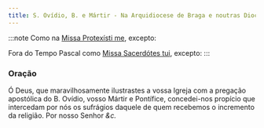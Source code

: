 ```yaml
---
title: S. Ovídio, B. e Mártir - Na Arquidiocese de Braga e noutras Dioceses
---
```


:::note
Como na [Missa Protexísti me](/missal/comum/9martir), excepto:

Fora do Tempo Pascal como [Missa Sacerdótes tui](/missal/comum/12confessorespontifices2), excepto:
:::

### Oração

Ó Deus, que maravilhosamente ilustrastes a vossa Igreja com a pregação
apostólica do B. Ovídio, vosso Mártir e Pontífice, concedei-nos propício
que intercedam por nós os sufrágios daquele de quem recebemos o incremento
da religião. Por nosso Senhor <em>&c.</em>
